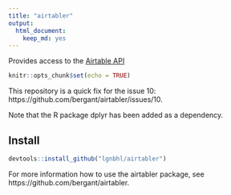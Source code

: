 ```yaml
---
title: "airtabler"
output: 
  html_document: 
    keep_md: yes
---
```

Provides access to the [Airtable API](http://airtable.com/api)

```r
knitr::opts_chunk$set(echo = TRUE)
```

This repository is a quick fix for the issue 10: https://github.com/bergant/airtabler/issues/10. 

Note that the R package dplyr has been added as a dependency.

## Install

```r
devtools::install_github("lgnbhl/airtabler")
```

For more information how to use the airtabler package, see https://github.com/bergant/airtabler.
